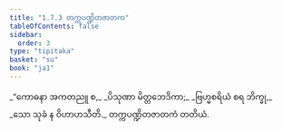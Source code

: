 ```yaml
---
title: "1.7.3 တက္ကပဏ္ဍိတဇာတက"
tableOfContents: false
sidebar:
  order: 3
type: "tipitaka"
basket: "su"
book: "ja1"
---
```



<DynamicBreadcrumb />

<Division number="63" book="ja1" e="ch" v="22" p="15">

<Paragraph number="139" type="verses" book="ja1">
_“ကောဓနာ အကတညူ စ,_  
_ပိသုဏာ မိတ္တဘေဒိကာ;_  
_ဗြဟ္မစရိယံ စရ ဘိက္ခု,_  
_သော သုခံ န ဝိဟာဟသီတိ._  


</Paragraph>
</Division>

<Paragraph number="140" type="center" book="ja1">
တက္ကပဏ္ဍိတဇာတကံ တတိယံ.
</Paragraph>